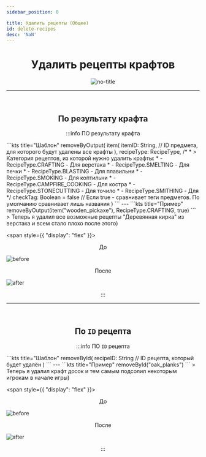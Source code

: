```yaml
---
sidebar_position: 0

title: Удалить рецепты (Общее)
id: delete-recipes
desc: 'NaN'
---
```


<div align="center" id="dont-copy">

# Удалить рецепты крафтов

![no-title](@site/static/img/doc/titles/NO_TITLE.webp)

---

<br />

## По результату крафта
:::info ПО результату крафта
<div align="left">
```kts title="Шаблон"
removeByOutput(
  item(
    itemID: String, // ID предмета, для которого будут удалены все крафты
  ),
  recipeType: RecipeType,
  /*
   * > Категория рецептов, из которой нужно удалить крафты:
   * - RecipeType.CRAFTING - Для верстака
   * - RecipeType.SMELTING - Для печки
   * - RecipeType.BLASTING - Для плавильни
   * - RecipeType.SMOKING - Для коптильни
   * - RecipeType.CAMPFIRE_COOKING - Для костра
   * - RecipeType.STONECUTTING - Для точило
   * - RecipeType.SMITHING - Для <unk>
  */
  checkTag: Boolean = false // Если true - сравнивает теги предметов. По умолчанию сравнивает лишь названия
)
```
---
```kts title="Пример"
removeByOutput(item("wooden_pickaxe"), RecipeType.CRAFTING, true)
```
> Теперь я удалил все возможные рецепты "Деревянная кирка" из верстака и всем стало плохо после этого)

<span style={{ "display": "flex" }}>
<div style={{ "align-items": "flex-start", "margin-right": "8px" }}>
<div align="center" style={{ "font-size": "24px", "font-weight": "700" }}>До</div>

![before](@site/static/img/doc/content/recipes/removeRecipeByOutput_before.png)

</div>
<div style={{ "align-items": "flex-end", "margin-left": "8px" }}>
<div align="center" style={{ "font-size": "24px", "font-weight": "700" }}>После</div>

![after](@site/static/img/doc/content/recipes/removeRecipeByOutput_after.png)

</div>
</span>

</div>
:::

<br />

---

<br />

## По `ID` рецепта
:::info ПО `ID` рецепта
<div align="left">
```kts title="Шаблон"
removeById(
  recipeID: String // ID рецепта, который будет удалён
  )
```
---
```kts title="Пример"
removeById("oak_planks")
```
> Теперь я удалил крафт досок и тем самым подсолил некоторым игрокам в начале игры)

<span style={{ "display": "flex" }}>
<div style={{ "align-items": "flex-start", "margin-right": "8px" }}>
<div align="center" style={{ "font-size": "24px", "font-weight": "700" }}>До</div>

![before](@site/static/img/doc/content/recipes/removeRecipeById_before.png)

</div>
<div style={{ "align-items": "flex-end", "margin-left": "8px" }}>
<div align="center" style={{ "font-size": "24px", "font-weight": "700" }}>После</div>

![after](@site/static/img/doc/content/recipes/removeRecipeById_after.png)

</div>
</span>

</div>
:::

</div>
